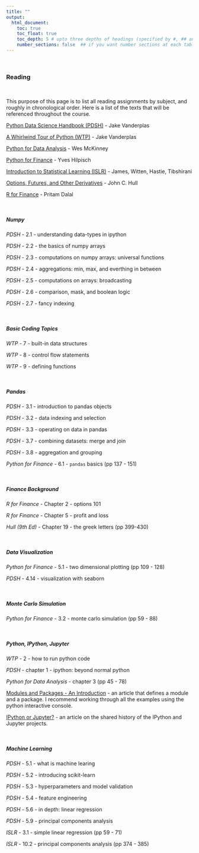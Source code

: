 ```yaml
---
title: ""
output:
  html_document:
    toc: true
    toc_float: true
    toc_depth: 5 # upto three depths of headings (specified by #, ## and ###)
    number_sections: false  ## if you want number sections at each table header
---
```


&nbsp;

### **Reading**

&nbsp;

This purpose of this page is to list all reading assignments by subject, and roughly in chronological order.  Here is a list of the texts that will be referenced throughout the course.


[Python Data Science Handbook (PDSH)](https://jakevdp.github.io/PythonDataScienceHandbook/) - Jake Vanderplas


[A Whirlwind Tour of Python (WTP)](https://jakevdp.github.io/WhirlwindTourOfPython/) - Jake Vanderplas

[Python for Data Analysis](python_for_data_analysis.pdf.pdf) - Wes McKinney

[Python for Finance](python_for_finance.pdf) - Yves Hilpisch

[Introduction to Statistical Learning (ISLR)](introduction_to_statistical_learning.pdf) - James, Witten, Hastie, Tibshirani


[Options, Futures, and Other Derivatives](hull_9th_edition.pdf) - John C. Hull

[R for Finance](https://pritamdalal.github.io/rff_book/) - Pritam Dalal


&nbsp;

##### Numpy

*PDSH* - 2.1 - understanding data-types in ipython

*PDSH* - 2.2 - the basics of numpy arrays

*PDSH* - 2.3 - computations on numpy arrays: universal functions

*PDSH* - 2.4 - aggregations: min, max, and everthing in between

*PDSH* - 2.5 - computations on arrays: broadcasting

*PDSH* - 2.6 - comparison, mask, and boolean logic

*PDSH* - 2.7 - fancy indexing


&nbsp;

##### Basic Coding Topics

*WTP* - 7 - built-in data structures

*WTP* - 8 - control flow statements

*WTP* - 9 - defining functions

&nbsp;

##### Pandas

*PDSH* - 3.1 - introduction to pandas objects

*PDSH* - 3.2 - data indexing and selection

*PDSH* - 3.3 - operating on data in pandas

*PDSH* - 3.7 - combining datasets: merge and join

*PDSH* - 3.8 - aggregation and grouping

<!-- *PDSH* - 3.12 - high-performance pandas: eval() and query() -->

*Python for Finance* - 6.1 - `pandas` basics (pp 137 - 151)



&nbsp;

##### Finance Background

*R for Finance* - Chapter 2 - options 101

*R for Finance* - Chapter 5 - profit and loss

*Hull (9th Ed)* - Chapter 19 - the greek letters (pp 399-430) 




&nbsp;


##### Data Visualization

*Python for Finance* - 5.1 - two dimensional plotting (pp 109 - 128)

*PDSH* - 4.14 - visualization with seaborn




&nbsp;

##### Monte Carlo Simulation

*Python for Finance* - 3.2 - monte carlo simulation (pp 59 - 88)


&nbsp; 

##### Python, IPython, Jupyter

*WTP* - 2 - how to run python code

*PDSH* - chapter 1 - ipython: beyond normal python

*Python for Data Analysis* - chapter 3 (pp 45 - 78)

[Modules and Packages - An Introduction](https://realpython.com/python-modules-packages/) - an article that defines a module and a package.  I recommend working through all the examples using the python interactive console.

[IPython or Jupyter?](https://www.datacamp.com/community/blog/ipython-jupyter) - an article on the shared history of the IPython and Jupyter projects.



&nbsp; 

##### Machine Learning

*PDSH* - 5.1 - what is machine learing

*PDSH* - 5.2 - introducing scikit-learn

*PDSH* - 5.3 - hyperparameters and model validation

*PDSH* - 5.4 - feature engineering

*PDSH* - 5.6 - in depth: linear regression

*PDSH* - 5.9 - principal components analysis

<!-- *ISLR* - chapter 2 - statistical learning (pp 15 - 52)  -->

*ISLR* - 3.1 - simple linear regression (pp 59 - 71) 

*ISLR* - 10.2 - principal components analysis (pp 374 - 385)